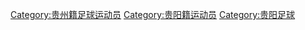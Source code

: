[[Category:贵州籍足球运动员|Category:贵州籍足球运动员]]
[[Category:贵阳籍运动员|Category:贵阳籍运动员]]
[[Category:贵阳足球|Category:贵阳足球]]